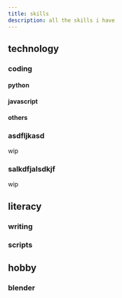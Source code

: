 ```yaml
---
title: skills
description: all the skills i have
---
```


## technology

### coding

#### python

#### javascript

#### others

### asdfljkasd

wip

### salkdfjalsdkjf

wip

## literacy

### writing

### scripts

## hobby

### blender
